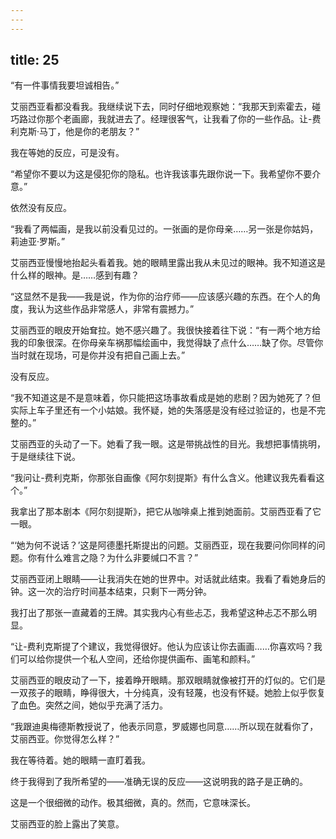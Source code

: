 ```yaml
---
---
---
```

title: 25
---




“有一件事情我要坦诚相告。”

艾丽西亚看都没看我。我继续说下去，同时仔细地观察她：“我那天到索霍去，碰巧路过你那个老画廊，我就进去了。经理很客气，让我看了你的一些作品。让-费利克斯·马丁，他是你的老朋友？”

我在等她的反应，可是没有。

“希望你不要以为这是侵犯你的隐私。也许我该事先跟你说一下。我希望你不要介意。”

依然没有反应。

“我看了两幅画，是我以前没看见过的。一张画的是你母亲……另一张是你姑妈，莉迪亚·罗斯。”

艾丽西亚慢慢地抬起头看着我。她的眼睛里露出我从未见过的眼神。我不知道这是什么样的眼神。是……感到有趣？

“这显然不是我——我是说，作为你的治疗师——应该感兴趣的东西。在个人的角度，我认为这些作品非常感人，非常有震撼力。”

艾丽西亚的眼皮开始耷拉。她不感兴趣了。我很快接着往下说：“有一两个地方给我的印象很深。在你母亲车祸那幅绘画中，我觉得缺了点什么……缺了你。尽管你当时就在现场，可是你并没有把自己画上去。”

没有反应。

“我不知道这是不是意味着，你只能把这场事故看成是她的悲剧？因为她死了？但实际上车子里还有一个小姑娘。我怀疑，她的失落感是没有经过验证的，也是不完整的。”

艾丽西亚的头动了一下。她看了我一眼。这是带挑战性的目光。我想把事情挑明，于是继续往下说。

“我问让-费利克斯，你那张自画像《阿尔刻提斯》有什么含义。他建议我先看看这个。”

我拿出了那本剧本《阿尔刻提斯》，把它从咖啡桌上推到她面前。艾丽西亚看了它一眼。

“‘她为何不说话？’这是阿德墨托斯提出的问题。艾丽西亚，现在我要问你同样的问题。你有什么难言之隐？为什么非要缄口不言？”

艾丽西亚闭上眼睛——让我消失在她的世界中。对话就此结束。我看了看她身后的钟。这一次的治疗时间基本结束，只剩下一两分钟。

我打出了那张一直藏着的王牌。其实我内心有些忐忑，我希望这种忐忑不那么明显。

“让-费利克斯提了个建议，我觉得很好。他认为应该让你去画画……你喜欢吗？我们可以给你提供一个私人空间，还给你提供画布、画笔和颜料。”

艾丽西亚的眼皮动了一下，接着睁开眼睛。那双眼睛就像被打开的灯似的。它们是一双孩子的眼睛，睁得很大，十分纯真，没有轻蔑，也没有怀疑。她脸上似乎恢复了血色。突然之间，她似乎充满了活力。

“我跟迪奥梅德斯教授说了，他表示同意，罗威娜也同意……所以现在就看你了，艾丽西亚。你觉得怎么样？”

我在等待着。她的眼睛一直盯着我。

终于我得到了我所希望的——准确无误的反应——这说明我的路子是正确的。

这是一个很细微的动作。极其细微，真的。然而，它意味深长。

艾丽西亚的脸上露出了笑意。